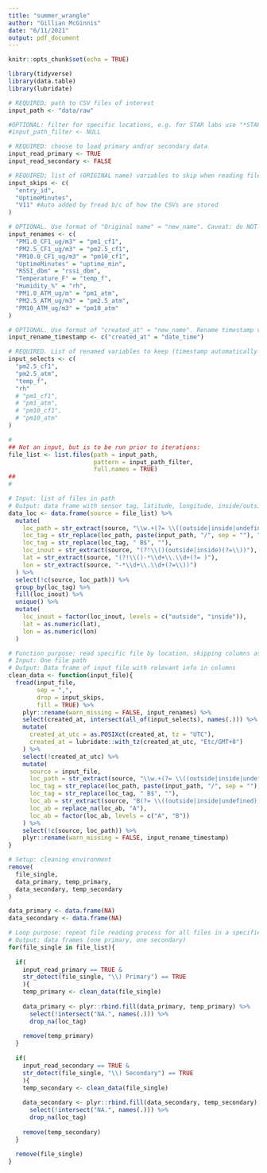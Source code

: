 ```yaml
---
title: "summer_wrangle"
author: "Gillian McGinnis"
date: "6/11/2021"
output: pdf_document
---
```


```r
knitr::opts_chunk$set(echo = TRUE)

library(tidyverse)
library(data.table)
library(lubridate)
```

```r
# REQUIRED; path to CSV files of interest
input_path <- "data/raw"

#OPTIONAL: filter for specific locations, e.g. for STAR labs use "*STAR*" exactly. Use NULL otherwise
#input_path_filter <- NULL

# REQUIRED: choose to load primary and/or secondary data
input_read_primary <- TRUE
input_read_secondary <- FALSE

# REQUIRED; list of (ORIGINAL name) variables to skip when reading file
input_skips <- c(
  "entry_id",
  "UptimeMinutes",
  "V11" #Auto added by fread b/c of how the CSVs are stored
)

# OPTIONAL. Use format of "Original name" = "new_name". Caveat: do NOT rename the timestamp variable here
input_renames <- c(
  "PM1.0_CF1_ug/m3" = "pm1_cf1",
  "PM2.5_CF1_ug/m3" = "pm2.5_cf1",
  "PM10.0_CF1_ug/m3" = "pm10_cf1",
  "UptimeMinutes" = "uptime_min",
  "RSSI_dbm" = "rssi_dbm",
  "Temperature_F" = "temp_f",
  "Humidity_%" = "rh",
  "PM1.0_ATM_ug/m" = "pm1_atm",
  "PM2.5_ATM_ug/m3" = "pm2.5_atm",
  "PM10_ATM_ug/m3" = "pm10_atm"
)

# OPTIONAL. Use format of "created_at" = "new_name". Rename timestamp variable
input_rename_timestamp <- c("created_at" = "date_time")

# REQUIRED. List of renamed variables to keep (timestamp automatically kept)
input_selects <- c(
  "pm2.5_cf1",
  "pm2.5_atm",
  "temp_f",
  "rh"
  # "pm1_cf1",
  # "pm1_atm",
  # "pm10_cf1",
  # "pm10_atm"
)

#
## Not an input, but is to be run prior to iterations:
file_list <- list.files(path = input_path,
                        pattern = input_path_filter,
                        full.names = TRUE)
##
#
```


```r
# Input: list of files in path
# Output: data frame with sensor tag, latitude, longitude, inside/outside
data_loc <- data.frame(source = file_list) %>% 
  mutate(
    loc_path = str_extract(source, "\\w.+(?= \\((outside|inside|undefined))"),
    loc_tag = str_replace(loc_path, paste(input_path, "/", sep = ""), ""),
    loc_tag = str_replace(loc_tag, " B$", ""),
    loc_inout = str_extract(source, "(?!\\()(outside|inside)(?=\\))"),
    lat = str_extract(source, "(?!\\()-*\\d+\\.\\d+(?= )"),
    lon = str_extract(source, "-*\\d+\\.\\d+(?=\\))")
  ) %>% 
  select(!c(source, loc_path)) %>% 
  group_by(loc_tag) %>%
  fill(loc_inout) %>%
  unique() %>% 
  mutate(
    loc_inout = factor(loc_inout, levels = c("outside", "inside")),
    lat = as.numeric(lat),
    lon = as.numeric(lon)
  )
```

```r
# Function purpose: read specific file by location, skipping columns as needed; extracting info from title
# Input: One file path
# Output: Data frame of input file with relevant info in columns
clean_data <- function(input_file){
  fread(input_file,
        sep = ",",
        drop = input_skips,
        fill = TRUE) %>% 
    plyr::rename(warn_missing = FALSE, input_renames) %>% 
    select(created_at, intersect(all_of(input_selects), names(.))) %>%
    mutate(
      created_at_utc = as.POSIXct(created_at, tz = "UTC"),
      created_at = lubridate::with_tz(created_at_utc, "Etc/GMT+8")
    ) %>% 
    select(!created_at_utc) %>% 
    mutate(
      source = input_file,
      loc_path = str_extract(source, "\\w.+(?= \\((outside|inside|undefined))"),
      loc_tag = str_replace(loc_path, paste(input_path, "/", sep = ""), ""),
      loc_tag = str_replace(loc_tag, " B$", ""),
      loc_ab = str_extract(source, "B(?= \\((outside|inside|undefined))"),
      loc_ab = replace_na(loc_ab, "A"),
      loc_ab = factor(loc_ab, levels = c("A", "B"))
    ) %>% 
    select(!c(source, loc_path)) %>% 
    plyr::rename(warn_missing = FALSE, input_rename_timestamp)
}
```

```r
# Setup: cleaning environment
remove(
  file_single,
  data_primary, temp_primary,
  data_secondary, temp_secondary
)

data_primary <- data.frame(NA)
data_secondary <- data.frame(NA)

# Loop purpose: repeat file reading process for all files in a specified path
# Output: data frames (one primary, one secondary)
for(file_single in file_list){
  
  if(
    input_read_primary == TRUE &
    str_detect(file_single, "\\) Primary") == TRUE
    ){
    temp_primary <- clean_data(file_single)
    
    data_primary <- plyr::rbind.fill(data_primary, temp_primary) %>% 
      select(!intersect("NA.", names(.))) %>% 
      drop_na(loc_tag)
    
    remove(temp_primary)
  }
  
  if(
    input_read_secondary == TRUE &
    str_detect(file_single, "\\) Secondary") == TRUE
    ){
    temp_secondary <- clean_data(file_single)
    
    data_secondary <- plyr::rbind.fill(data_secondary, temp_secondary) %>% 
      select(!intersect("NA.", names(.))) %>% 
      drop_na(loc_tag)
    
    remove(temp_secondary)
  }
  
  remove(file_single)
}
```
